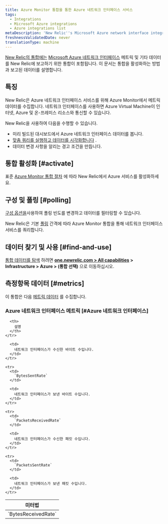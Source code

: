 ```yaml
---
title: Azure Monitor 통합을 통한 Azure 네트워크 인터페이스 서비스
tags:
  - Integrations
  - Microsoft Azure integrations
  - Azure integrations list
metaDescription: 'New Relic''s Microsoft Azure network interface integration: what data it reports and how to enable it.'
freshnessValidatedDate: never
translationType: machine
---
```


[New Relic의 통합에는](/docs/infrastructure/integrations-getting-started/getting-started/introduction-infrastructure-integrations) [Microsoft Azure 네트워크 인터페이스](https://learn.microsoft.com/en-us/azure/virtual-network/virtual-network-network-interface) 메트릭 및 기타 데이터를 New Relic에 보고하기 위한 통합이 포함됩니다. 이 문서는 통합을 활성화하는 방법과 보고된 데이터를 설명합니다.

## 특징

New Relic은 Azure 네트워크 인터페이스 서비스를 위해 Azure Monitor에서 메트릭 데이터를 수집합니다. 네트워크 인터페이스를 사용하면 Azure Virtual Machine이 인터넷, Azure 및 온-프레미스 리소스와 통신할 수 있습니다.

New Relic을 사용하여 다음을 수행할 수 있습니다.

* 미리 빌드된 대시보드에서 Azure 네트워크 인터페이스 데이터를 봅니다.
* [맞춤 쿼리를 실행하고 데이터를 시각화합니다](/docs/infrastructure/integrations-getting-started/getting-started/use-integration-data-new-relic-insights) .
* 데이터 변경 사항을 알리는 경고 조건을 만듭니다.

## 통합 활성화 [#activate]

표준 [Azure Monitor 통합 절차](/docs/infrastructure/microsoft-azure-integrations/azure-integrations-list/azure-monitor) 에 따라 New Relic에서 Azure 서비스를 활성화하세요.

## 구성 및 폴링 [#polling]

[구성 옵션을](/docs/infrastructure/microsoft-azure-integrations/azure-integrations-list/azure-monitor/#settings)사용하여 폴링 빈도를 변경하고 데이터를 필터링할 수 있습니다.

New Relic은 기본 [폴링](/docs/infrastructure/microsoft-azure-integrations/azure-integrations-list/azure-monitor/#settings) 간격에 따라 Azure Monitor 통합을 통해 네트워크 인터페이스 서비스를 쿼리합니다.

## 데이터 찾기 및 사용 [#find-and-use]

[통합 데이터를 탐색](/docs/infrastructure/integrations/find-use-infrastructure-integration-data) 하려면 **[one.newrelic.com > All capabilities](https://one.newrelic.com/all-capabilities) > Infrastructure > Azure > (통합 선택)** 으로 이동하십시오.

## 측정항목 데이터 [#metrics]

이 통합은 다음 [메트릭 데이터](/docs/infrastructure/integrations-getting-started/getting-started/understand-integration-data-data-types#metric) 를 수집합니다.

### Azure 네트워크 인터페이스 메트릭 \[#Azure 네트워크 인터페이스]

<table>
  <thead>
    <tr>
      <th style={{ width: "300px" }}>
        미터법
      </th>

      <th>
        설명
      </th>
    </tr>
  </thead>

  <tbody>
    <tr>
      <td>
        `BytesReceivedRate`
      </td>

      <td>
        네트워크 인터페이스가 수신한 바이트 수입니다.
      </td>
    </tr>

    <tr>
      <td>
        `BytesSentRate`
      </td>

      <td>
        네트워크 인터페이스가 보낸 바이트 수입니다.
      </td>
    </tr>

    <tr>
      <td>
        `PacketsReceivedRate`
      </td>

      <td>
        네트워크 인터페이스가 수신한 패킷 수입니다.
      </td>
    </tr>

    <tr>
      <td>
        `PacketsSentRate`
      </td>

      <td>
        네트워크 인터페이스가 보낸 패킷 수입니다.
      </td>
    </tr>
  </tbody>
</table>